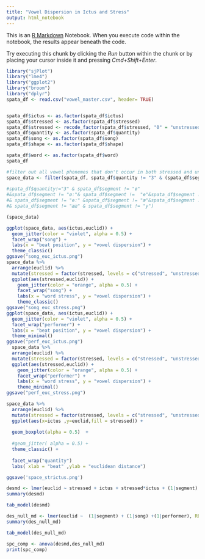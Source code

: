 ```yaml
---
title: "Vowel Dispersion in Ictus and Stress"
output: html_notebook
---
```


This is an [R Markdown](http://rmarkdown.rstudio.com) Notebook. When you execute code within the notebook, the results appear beneath the code.

Try executing this chunk by clicking the *Run* button within the chunk or by placing your cursor inside it and pressing *Cmd+Shift+Enter*.

```r
library("sjPlot")
library("lme4")
library("ggplot2")
library("broom")
library("dplyr")
spata_df <- read.csv("vowel_master.csv", header= TRUE)


spata_df$ictus <- as.factor(spata_df$ictus)
spata_df$stressed <- as.factor(spata_df$stressed)
spata_df$stressed <- recode_factor(spata_df$stressed, "0" = "unstressed","1" = "stressed")
spata_df$quantity <- as.factor(spata_df$quantity)
spata_df$song <- as.factor(spata_df$song)
spata_df$shape <- as.factor(spata_df$shape)

spata_df$word <- as.factor(spata_df$word)
spata_df
```

```r
#filter out all vowel phonemes that don't occur in both stressed and unstressed positions in Estonian
space_data <- filter(spata_df, spata_df$quantity != "3" & (spata_df$segment == "a" |spata_df$segment == "aa"|spata_df$segment == "aː"| spata_df$segment == "e" |spata_df$segment == "ee"| spata_df$segment == "eː"  | spata_df$segment == "i" | spata_df$segment == "ii"| spata_df$segment == "iː" | spata_df$segment == "o"| spata_df$segment == "oo"| spata_df$segment == "oː") )
                     
#spata_df$quantity!="3" & spata_df$segment != "ø"
#&spata_df$segment != "øː"& spata_df$segment !=  "ɵ"&spata_df$segment !=  "ɵɵ"
#& spata_df$segment != "ɵː" &spata_df$segment != "æ"&spata_df$segment != "æː"
#& spata_df$segment != "ææ" & spata_df$segment != "y")

(space_data)
```

```r

ggplot(space_data, aes(ictus,euclid)) + 
  geom_jitter(color = "violet", alpha = 0.5) +
  facet_wrap("song") +
  labs(x = "beat position", y = "vowel dispersion") + 
  theme_classic()
ggsave("song_euc_ictus.png")
space_data %>%
  arrange(euclid) %>%
  mutate(stressed = factor(stressed, levels = c("stressed", "unstressed")))%>%
  ggplot(aes(stressed,euclid)) + 
    geom_jitter(color = "orange", alpha = 0.5) +
    facet_wrap("song") +
    labs(x = "word stress", y = "vowel dispersion") + 
    theme_classic()
ggsave("song_euc_stress.png")
ggplot(space_data, aes(ictus,euclid)) + 
  geom_jitter(color = "violet", alpha = 0.5) +
  facet_wrap("performer") +
  labs(x = "beat position", y = "vowel dispersion") + 
  theme_minimal()
ggsave("perf_euc_ictus.png")
  space_data %>%
  arrange(euclid) %>%
  mutate(stressed = factor(stressed, levels = c("stressed", "unstressed")))%>%
  ggplot(aes(stressed,euclid)) + 
    geom_jitter(color = "orange", alpha = 0.5) +
    facet_wrap("performer") +
    labs(x = "word stress", y = "vowel dispersion") + 
    theme_minimal()
ggsave("perf_euc_stress.png")
```

```r
space_data %>%
  arrange(euclid) %>%
  mutate(stressed = factor(stressed, levels = c("stressed", "unstressed")))%>%
  ggplot(aes(x=ictus ,y=euclid,fill = stressed)) + 
  
  geom_boxplot(alpha = 0.5)  + 
  
  #geom_jitter( alpha = 0.5) +
  theme_classic() +
  
  facet_wrap("quantity")
  labs( xlab = "beat" ,ylab = "euclidean distance") 

ggsave('space_strictus.png')
```

```r
desmd <- lmer(euclid ~ stressed + ictus + stressed*ictus + (1|segment) + (1|song) + (1|performer), REML = FALSE, data = space_data )
summary(desmd)
```

```r
tab_model(desmd)
```

```r
des_null_md <- lmer(euclid ~  (1|segment) + (1|song) +(1|performer), REML = FALSE, data = space_data )
summary(des_null_md)
```

```r
tab_model(des_null_md)
```

```r
spc_comp <- anova(desmd,des_null_md)
print(spc_comp)
```
